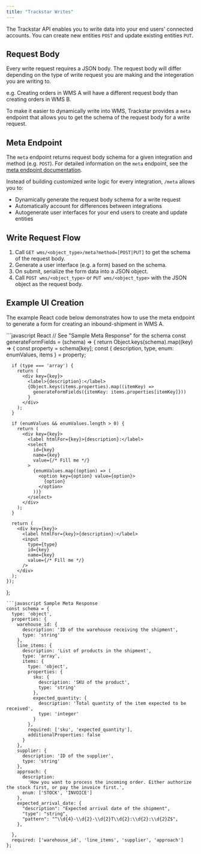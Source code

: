 ```yaml
---
title: "Trackstar Writes"
---
```


The Trackstar API enables you to write data into your end users' connected accounts. You can create new entities `POST` and update existing entities `PUT`.

Request Body
---
Every write request requires a JSON body. The request body will differ depending on the type of write request you are making and the integeration you are writing to.

e.g. Creating orders in WMS A will have a different request body than creating orders in WMS B.

To make it easier to dynamically write into WMS, Trackstar provides a ```meta``` endpoint that allows you to get the schema of the request body for a write request.

Meta Endpoint
---

The ```meta``` endpoint returns request body schema for a given integration and method (e.g. `POST`). For detailed information on the ```meta``` endpoint, see the [meta endpoint documentation](/wms-api/meta).

Instead of building customized write logic for every integration, ```/meta``` allows you to:

- Dynamically generate the request body schema for a write request
- Automatically account for differences between integrations
- Autogenerate user interfaces for your end users to create and update entities

Write Request Flow
---
1. Call `GET wms/<object_type>/meta?method=[POST|PUT]` to get the schema of the request body.
2. Generate a user interface (e.g. a form) based on the schema.
3. On submit, serialize the form data into a JSON object.
4. Call `POST wms/<object_type>` or `PUT wms/<object_type>` with the JSON object as the request body.

Example UI Creation
---
The example React code below demonstrates how to use the meta endpoint to generate a form for creating an inbound-shipment in WMS A.

<CodeGroup>
```javascript React
  // See "Sample Meta Response" for the schema
  const generateFormFields = (schema) => {
    return Object.keys(schema).map((key) => {
      const property = schema[key];
      const { description, type, enum: enumValues, items } = property;

      if (type === 'array') {
        return (
          <div key={key}>
            <label>{description}:</label>
            {Object.keys(items.properties).map((itemKey) => 
              generateFormFields({itemKey: items.properties[itemKey]}))
            }
          </div>
        );
      }

      if (enumValues && enumValues.length > 0) {
        return (
          <div key={key}>
            <label htmlFor={key}>{description}:</label>
            <select
              id={key}
              name={key}
              value={/* Fill me */}
            >
              {enumValues.map((option) => (
                <option key={option} value={option}>
                  {option}
                </option>
              ))}
            </select>
          </div>
        );
      }

      return (
        <div key={key}>
          <label htmlFor={key}>{description}:</label>
          <input
            type={type}
            id={key}
            name={key}
            value={/* Fill me */}
          />
        </div>
      );
    });
  };
```
```javascript Sample Meta Response
const schema = {
  type: 'object',
  properties: {
    warehouse_id: {
      description: 'ID of the warehouse receiving the shipment',
      type: 'string'
    },
    line_items: {
      description: 'List of products in the shipment',
      type: 'array',
      items: {
        type: 'object',
        properties: {
          sku: {
            description: 'SKU of the product',
            type: 'string'
          },
          expected_quantity: {
            description: 'Total quantity of the item expected to be received',
            type: 'integer'
          }
        },
        required: ['sku', 'expected_quantity'],
        additionalProperties: false
      }
    },
    supplier: {
      description: 'ID of the supplier',
      type: 'string'
    },
    approach: {
      description:
        'How you want to process the incoming order. Either authorize the stock first, or pay the invoice first.',
      enum: ['STOCK', 'INVOICE']
    },
    expected_arrival_date: {
      "description": "Expected arrival date of the shipment",
      "type": "string",
      "pattern": "^\\d{4}-\\d{2}-\\d{2}T\\d{2}:\\d{2}:\\d{2}Z$",
    },

  },
  required: ['warehouse_id', 'line_items', 'supplier', 'approach']
};
```
</CodeGroup>

